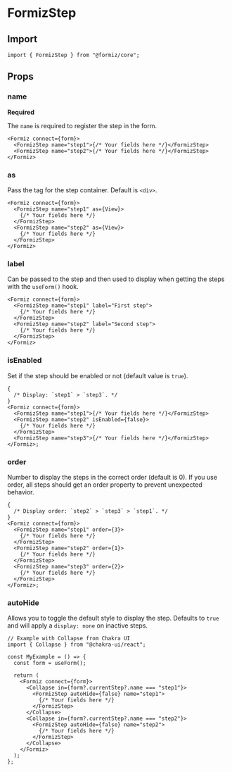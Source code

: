 
# FormizStep

## Import

```tsx
import { FormizStep } from "@formiz/core";
```

## Props

### name 

**Required**

<Type type="string" />

The `name` is required to register the step in the form.

```tsx
<Formiz connect={form}>
  <FormizStep name="step1">{/* Your fields here */}</FormizStep>
  <FormizStep name="step2">{/* Your fields here */}</FormizStep>
</Formiz>
```

### as

Pass the tag for the step container. Default is `<div>`.

```tsx
<Formiz connect={form}>
  <FormizStep name="step1" as={View}>
    {/* Your fields here */}
  </FormizStep>
  <FormizStep name="step2" as={View}>
    {/* Your fields here */}
  </FormizStep>
</Formiz>
```

### label

<Type type="string" />

Can be passed to the step and then used to display when getting the steps with the `useForm()` hook.

```tsx
<Formiz connect={form}>
  <FormizStep name="step1" label="First step">
    {/* Your fields here */}
  </FormizStep>
  <FormizStep name="step2" label="Second step">
    {/* Your fields here */}
  </FormizStep>
</Formiz>
```

### isEnabled

<Type type="boolean" />

Set if the step should be enabled or not (default value is `true`).

```tsx
{
  /* Display: `step1` > `step3`. */
}
<Formiz connect={form}>
  <FormizStep name="step1">{/* Your fields here */}</FormizStep>
  <FormizStep name="step2" isEnabled={false}>
    {/* Your fields here */}
  </FormizStep>
  <FormizStep name="step3">{/* Your fields here */}</FormizStep>
</Formiz>;
```

### order

<Type type="number" />

Number to display the steps in the correct order (default is 0).
If you use order, all steps should get an order property to prevent unexpected behavior.

```tsx
{
  /* Display order: `step2` > `step3` > `step1`. */
}
<Formiz connect={form}>
  <FormizStep name="step1" order={3}>
    {/* Your fields here */}
  </FormizStep>
  <FormizStep name="step2" order={1}>
    {/* Your fields here */}
  </FormizStep>
  <FormizStep name="step3" order={2}>
    {/* Your fields here */}
  </FormizStep>
</Formiz>;
```

### autoHide

<Type type="boolean" />

Allows you to toggle the default style to display the step. Defaults to `true` and will apply a `display: none` on inactive steps.

```tsx
// Example with Collapse from Chakra UI
import { Collapse } from "@chakra-ui/react";

const MyExample = () => {
  const form = useForm();

  return (
    <Formiz connect={form}>
      <Collapse in={form?.currentStep?.name === "step1"}>
        <FormizStep autoHide={false} name="step1">
          {/* Your fields here */}
        </FormizStep>
      </Collapse>
      <Collapse in={form?.currentStep?.name === "step2"}>
        <FormizStep autoHide={false} name="step2">
          {/* Your fields here */}
        </FormizStep>
      </Collapse>
    </Formiz>
  );
};
```
